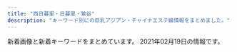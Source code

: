 ```yaml
---
title: "西日暮里・日暮里・鶯谷"
description: "キーワード別にの巨乳アジアン・チャイナエステ嬢情報をまとめました。"
---
```


新着画像と新着キーワードをまとめています。
2021年02月19日の情報です。

<DmmAffiliateIns />
<KeywordTable
  shops={
    [
    {
        "name": "\u548c\u5408 \u308f\u3054\u3046",
        "keywords": {
            "86": 11,
            "E": 1,
            "D": 10
        },
        "url": "http://esthe-aroma.red/",
        "station": "JR\u65e5\u66ae\u91cc\u99c5\u6771\u53e3",
        "img_links": [
            "http://esthe-aroma.red/images/kan.jpg",
            "http://esthe-aroma.red/images/cg02.jpg",
            "http://esthe-aroma.red/images/r1.jpg",
            "http://esthe-aroma.red/images/cg08.jpg",
            "http://esthe-aroma.red/images/sruru.jpg",
            "http://esthe-aroma.red/link/menlog.jpg",
            "http://esthe-aroma.red/images/r2.jpg",
            "http://esthe-aroma.red/images/cg11.jpg",
            "http://esthe-aroma.red/images/r3.jpg",
            "http://esthe-aroma.red/images/cg07.jpg",
            "http://esthe-aroma.red/images/top.png",
            "http://esthe-aroma.red/images/precau.png",
            "http://esthe-aroma.red/images/cg06.jpg",
            "http://esthe-aroma.red/images/r4.jpg",
            "http://esthe-aroma.red/images/imm.jpg",
            "http://esthe-aroma.red/images/evetop.png",
            "http://esthe-aroma.red/images/rec.png",
            "http://esthe-aroma.red/images/line1.jpg",
            "http://esthe-aroma.red/images/cg03.jpg",
            "http://esthe-aroma.red/images/cg05.jpg",
            "http://esthe-aroma.red/images/staff_s.png",
            "http://esthe-aroma.red/images/cg09.jpg",
            "http://esthe-aroma.red/images/cg00.jpg",
            "http://esthe-aroma.red/images/cg10.jpg",
            "http://esthe-aroma.red/images/cg04.jpg",
            "http://esthe-aroma.red/images/line.jpg",
            "http://esthe-aroma.red/images/cg01.jpg",
            "http://esthe-aroma.red/images/news.png"
        ]
    },
    {
        "station": "JR\u897f\u65e5\u66ae\u91cc\u99c5",
        "name": "\u6e29\u99a8\u6e2f-\u304a\u3093\u304d\u3087\u3046\u3053\u3046-",
        "keywords": {
            "C": 13,
            "87": 3,
            "86": 3,
            "88": 6
        },
        "img_links": [
            "http://onkyoukou.tyo.cm/images/nbj3.jpg",
            "http://onkyoukou.tyo.cm/images/s_face.jpg",
            "http://onkyoukou.tyo.cm/photos/sites/88/2017/03/staff2.jpg",
            "http://onkyoukou.tyo.cm/images/top.png",
            "http://onkyoukou.tyo.cm/images/s_link.jpg",
            "http://onkyoukou.tyo.cm/images/s_news.jpg",
            "http://onkyoukou.tyo.cm/images/acc1.jpg",
            "http://onkyoukou.tyo.cm/images/line.jpg",
            "http://onkyoukou.tyo.cm/images/face_bj.jpg",
            "http://onkyoukou.tyo.cm/images/n1.jpg",
            "http://onkyoukou.tyo.cm/images/s_mobile.jpg",
            "http://onkyoukou.tyo.cm/photos/sites/88/2017/03/staff1.jpg",
            "http://onkyoukou.tyo.cm/photos/sites/88/2020/03/2020030111163079.jpg",
            "http://onkyoukou.tyo.cm/images/s_staff.jpg",
            "http://onkyoukou.tyo.cm/images/nbj1.jpg",
            "http://onkyoukou.tyo.cm/images/s_staff1.jpg",
            "http://onkyoukou.tyo.cm/images/s_pick.jpg",
            "http://onkyoukou.tyo.cm/images/acc2.jpg",
            "http://onkyoukou.tyo.cm/images/face_bj3.jpg",
            "http://onkyoukou.tyo.cm/photos/sites/88/2017/03/staff4.jpg",
            "http://onkyoukou.tyo.cm/images/mobile.jpg",
            "http://onkyoukou.tyo.cm/images/acc3.jpg",
            "http://onkyoukou.tyo.cm/images/n3.jpg"
        ],
        "url": "http://onkyoukou.tyo.cm/"
    },
    {
        "img_links": [
            "http://chou.ies.bz/images/s_pick.png",
            "http://chou.ies.bz/images/mobile.png",
            "http://chou.ies.bz/photos/sites/85/2020/12/2020120204150858.jpg",
            "http://chou.ies.bz/photos/sites/85/2020/12/2020120204265615.jpg",
            "http://chou.ies.bz/images/s1.png",
            "http://chou.ies.bz/photos/sites/85/2020/10/2020100610370157.jpg",
            "http://chou.ies.bz/images/s3.png",
            "http://chou.ies.bz/images/n1.jpg",
            "http://chou.ies.bz/photos/sites/85/2020/10/2020100610383828.jpg",
            "http://chou.ies.bz/photos/sites/85/2019/12/2019120602315853.jpg",
            "http://chou.ies.bz/images/s_news.png",
            "http://chou.ies.bz/photos/sites/85/2019/06/2019062803491517.jpg",
            "http://chou.ies.bz/photos/sites/85/2019/07/2019070106320474.jpg",
            "http://chou.ies.bz/images/n3.png",
            "http://chou.ies.bz/photos/sites/85/2019/07/2019070106340260.jpg",
            "http://chou.ies.bz/photos/sites/85/2019/07/2019070509385227.jpg",
            "http://chou.ies.bz/images/s_link.png",
            "http://chou.ies.bz/images/s_staff.jpg",
            "http://chou.ies.bz/photos/sites/85/2019/07/2019070106333414.jpg",
            "http://chou.ies.bz/photos/sites/85/2019/07/2019070106330942.jpg",
            "http://chou.ies.bz/images/top.png",
            "http://chou.ies.bz/photos/sites/85/2020/12/2020121802483415.jpg"
        ],
        "keywords": {
            "E": 1,
            "C": 1,
            "D": 9,
            "84": 2,
            "87": 1,
            "86": 7,
            "85": 1
        },
        "name": "\u706f\u308a\u5c4b",
        "station": "JR\u897f\u65e5\u66ae\u91cc\u99c5",
        "url": "http://chou.ies.bz/"
    },
    {
        "url": "http://www.mac-riraku106.xyz/",
        "name": "\u306f\u305f\u3061",
        "station": "JR\u65e5\u66ae\u91cc\u99c5\u5357\u53e3",
        "img_links": [
            "http://www.mac-riraku106.xyz/uploads/191219/1-19121912423J29.jpg",
            "http://www.mac-riraku106.xyz/static/picture/top-img03.png",
            "http://www.mac-riraku106.xyz/static/picture/top-img02.png",
            "http://www.mac-riraku106.xyz/uploads/200501/1-200501145002a7.jpg",
            "http://www.mac-riraku106.xyz/uploads/191209/1-191209123459153.jpg",
            "http://www.mac-riraku106.xyz/uploads/190723/1-2.jpg",
            "http://www.mac-riraku106.xyz/uploads/190723/25-1.jpg",
            "http://www.mac-riraku106.xyz/uploads/200818/1-200QQ554231G.jpg",
            "http://www.mac-riraku106.xyz/uploads/200317/1-20031G44235R7.jpg",
            "http://www.mac-riraku106.xyz/uploads/191106/1-191106092S0357.jpg",
            "http://www.mac-riraku106.xyz/uploads/200501/1-200501125251121.jpg",
            "http://www.mac-riraku106.xyz/uploads/191128/1-19112Q3111UF.jpg",
            "http://www.mac-riraku106.xyz/uploads/190723/23-1.jpg",
            "http://www.mac-riraku106.xyz/uploads/191008/1-19100Q5453V63.jpg",
            "http://www.mac-riraku106.xyz/uploads/190723/34-1.jpg",
            "http://www.mac-riraku106.xyz/uploads/191209/1-1912091229204E.jpg",
            "http://www.mac-riraku106.xyz/uploads/200325/1-2003251H340B9.jpg",
            "http://www.mac-riraku106.xyz/uploads/200501/1-200501125159161.jpg",
            "http://www.mac-riraku106.xyz/uploads/200310/1-200310130925920.jpg",
            "http://www.mac-riraku106.xyz/static/picture/top-img09.png",
            "http://www.mac-riraku106.xyz/uploads/200801/1-200P1110412514.jpg",
            "http://www.mac-riraku106.xyz/uploads/190926/1-1Z926131R6102.jpg",
            "http://www.mac-riraku106.xyz/static/picture/2.jpg",
            "http://www.mac-riraku106.xyz/uploads/200608/1-20060Q02506204.jpg",
            "http://www.mac-riraku106.xyz/uploads/200501/1-200501125150516.jpg",
            "http://www.mac-riraku106.xyz/uploads/190723/30-1.jpg",
            "http://www.mac-riraku106.xyz/uploads/200801/1-200P1110631926.jpg",
            "http://www.mac-riraku106.xyz/uploads/190926/1-1Z926131T2408.jpg",
            "http://www.mac-riraku106.xyz/static/picture/tel.png",
            "http://www.mac-riraku106.xyz/uploads/190723/23-2.jpg",
            "http://www.mac-riraku106.xyz/uploads/191106/1-191106092J62Y.jpg",
            "http://www.mac-riraku106.xyz/uploads/190723/21-1.jpg",
            "http://www.mac-riraku106.xyz/uploads/191106/1-191106092T0531.jpg",
            "http://www.mac-riraku106.xyz/uploads/190723/1-1.jpg",
            "http://www.mac-riraku106.xyz/uploads/200818/1-200QQ55415J4.jpg",
            "http://www.mac-riraku106.xyz/uploads/190723/33-1.jpg",
            "http://www.mac-riraku106.xyz/uploads/190906/1-1ZZ612503C39.jpg",
            "http://www.mac-riraku106.xyz/uploads/190906/1-1ZZ6125225A4.jpg",
            "http://www.mac-riraku106.xyz/uploads/200608/1-20060Q0251EY.jpg",
            "http://www.mac-riraku106.xyz/uploads/200310/1-200310130Z0421.jpg",
            "http://www.mac-riraku106.xyz/uploads/191209/1-191209122ZY50.jpg",
            "http://www.mac-riraku106.xyz/uploads/200501/1-200501144951148.jpg",
            "http://www.mac-riraku106.xyz/uploads/190826/1-1ZR614462Qa.jpg",
            "http://www.mac-riraku106.xyz/uploads/200801/1-200P1110A4M2.jpg",
            "http://www.mac-riraku106.xyz/uploads/190723/10-2.jpg",
            "http://www.mac-riraku106.xyz/static/picture/call.png",
            "http://www.mac-riraku106.xyz/uploads/200501/1-200501125300127.jpg",
            "http://www.mac-riraku106.xyz/uploads/190826/1-1ZR6144611E0.jpg",
            "http://www.mac-riraku106.xyz/static/picture/michi02.png",
            "http://www.mac-riraku106.xyz/uploads/200325/1-2003251H312V4.jpg",
            "http://www.mac-riraku106.xyz/uploads/191008/1-19100Q5451M20.jpg",
            "http://www.mac-riraku106.xyz/uploads/191219/1-191219124141563.jpg",
            "http://www.mac-riraku106.xyz/uploads/191128/1-19112Q31009521.jpg",
            "http://www.mac-riraku106.xyz/uploads/200310/1-20031013091I08.jpg",
            "http://www.mac-riraku106.xyz/uploads/200317/1-20031G4420c38.jpg",
            "http://www.mac-riraku106.xyz/uploads/200818/1-200QQ5535E92.jpg",
            "http://www.mac-riraku106.xyz/uploads/191128/1-19112Q3102OP.jpg",
            "http://www.mac-riraku106.xyz/static/picture/1.jpg",
            "http://www.mac-riraku106.xyz/uploads/200501/1-200501145011C2.jpg",
            "http://www.mac-riraku106.xyz/static/picture/top-img01.png",
            "http://www.mac-riraku106.xyz/uploads/190723/10-1.jpg",
            "http://www.mac-riraku106.xyz/uploads/190723/23-3.jpg",
            "http://www.mac-riraku106.xyz/uploads/200317/1-20031G44220J0.jpg",
            "http://www.mac-riraku106.xyz/static/picture/michi01.png"
        ],
        "keywords": {
            "E": 7,
            "F": 4,
            "85": 15,
            "94": 3,
            "D": 46,
            "86": 18,
            "C": 18
        }
    },
    {
        "station": "JR\u65e5\u66ae\u91cc\u99c5\u5357\u53e3",
        "img_links": [
            "https://www.sofia-est.com/img/girl/thumb/s100_1.jpg",
            "https://www.sofia-est.com/img/girl/thumb/s92_2.jpg",
            "https://www.sofia-est.com/img/material/page4_subt1.png",
            "https://www.sofia-est.com/img/girl/list/s99_list.jpg",
            "https://www.sofia-est.com/img/material/photo4.jpg",
            "https://www.sofia-est.com/img/material/page3_1_subt1.png",
            "https://www.sofia-est.com/img/top/topslide20141210.jpg",
            "https://www.sofia-est.com/img/material/mobileqr.png",
            "https://www.sofia-est.com/img/material/top_kodawariimg1.jpg",
            "https://www.sofia-est.com/img/girl/main/s84_1.jpg",
            "https://www.sofia-est.com/img/material/phototxt.jpg",
            "https://www.sofia-est.com/img/girl/thumb/s55_1.jpg",
            "https://www.sofia-est.com/img/material/gm6_rollout.png",
            "https://www.sofia-est.com/img/material/gm3_rollout.png",
            "https://www.sofia-est.com/img/girl/list/s56_list.jpg",
            "https://www.sofia-est.com/img/material/gm4_rollout.png",
            "https://www.sofia-est.com/img/material/page6_subt2.png",
            "https://www.sofia-est.com/img/material/mob_m3_rev1.jpg",
            "https://www.sofia-est.com/img/girl/list/s81_list.jpg",
            "https://www.sofia-est.com/img/material/movieicon.png",
            "https://www.sofia-est.com/img/girl/list/s111_list.jpg",
            "https://www.sofia-est.com/img/material/page6_subt1.png",
            "https://www.sofia-est.com/img/girl/main/s55_1.jpg",
            "https://www.sofia-est.com/img/girl/thumb/s56_1.jpg",
            "https://www.sofia-est.com/img/material/mob_m1_rev1.jpg",
            "https://www.sofia-est.com/img/girl/thumb/s84_1.jpg",
            "https://www.sofia-est.com/img/girl/thumb/s85_3.jpg",
            "https://www.sofia-est.com/img/material/coursepoint_rev2.png",
            "https://www.sofia-est.com/img/girl/pickup/pickup20200111122329.jpg",
            "https://www.sofia-est.com/img/girl/list/s92_list.jpg",
            "https://www.sofia-est.com/img/girl/thumb/s57_1.jpg",
            "https://www.sofia-est.com/img/material/course_tanta2.png",
            "https://www.sofia-est.com/img/girl/thumb/s97_2.jpg",
            "https://www.sofia-est.com/img/girl/main/s100_1.jpg",
            "https://www.sofia-est.com/img/material/mob_m5.jpg",
            "https://www.sofia-est.com/img/girl/thumb/s81_1.jpg",
            "https://www.sofia-est.com/img/material/gm2_rollout.png",
            "https://www.sofia-est.com/img/material/gm1_rollout.png",
            "https://www.sofia-est.com/img/material/noimg_m.jpg",
            "https://www.sofia-est.com/img/girl/thumb/s89_1.jpg",
            "https://www.sofia-est.com/img/material/page6_subt3.png",
            "https://www.sofia-est.com/img/material/page8_subt1.png",
            "https://www.sofia-est.com/img/material/gm5_rollout.png",
            "https://www.sofia-est.com/img/material/top_infomation.png",
            "https://www.sofia-est.com/img/girl/thumb/s81_5.jpg",
            "https://www.sofia-est.com/img/material/top_pickup.png",
            "https://www.sofia-est.com/img/girl/thumb/s99_2.jpg",
            "https://www.sofia-est.com/img/material/photo7.jpg",
            "https://www.sofia-est.com/img/material/movie_left_yaji.png",
            "https://www.sofia-est.com/img/material/pagetop_rollout.png",
            "https://www.sofia-est.com/img/girl/thumb/s55_3.jpg",
            "https://www.sofia-est.com/img/girl/main/s56_1.jpg",
            "https://www.sofia-est.com/img/girl/thumb/s81_4.jpg",
            "https://www.sofia-est.com/img/girl/thumb/s55_2.jpg",
            "https://www.sofia-est.com/img/girl/list/s57_list.jpg",
            "https://www.sofia-est.com/img/material/page8_subt2.png",
            "https://www.sofia-est.com/img/girl/list/s89_list.jpg",
            "https://www.sofia-est.com/img/girl/list/s97_list.jpg",
            "https://www.sofia-est.com/img/girl/thumb/s100_2.jpg",
            "https://www.sofia-est.com/img/material/top_camp.png",
            "https://www.sofia-est.com/img/girl/main/s92_1.jpg",
            "https://www.sofia-est.com/img/material/top_about.png",
            "https://www.sofia-est.com/img/girl/thumb/s85_2.jpg",
            "https://www.sofia-est.com/img/material/photo1.jpg",
            "https://www.sofia-est.com/img/girl/pickup/pickup20190509222453.jpg",
            "https://www.sofia-est.com/img/girl/thumb/s92_1.jpg",
            "https://www.sofia-est.com/img/girl/list/s100_list.jpg",
            "https://www.sofia-est.com/img/material/iph.png",
            "https://www.sofia-est.com/img/material/movie20141210.jpg",
            "https://www.sofia-est.com/img/material/mob_m4.jpg",
            "https://www.sofia-est.com/img/girl/main/s89_1.jpg",
            "https://www.sofia-est.com/img/material/top_kodawari.png",
            "https://www.sofia-est.com/img/girl/thumb/s99_1.jpg",
            "https://www.sofia-est.com/img/girl/main/s57_1.jpg",
            "https://www.sofia-est.com/img/girl/thumb/s81_3.jpg",
            "https://www.sofia-est.com/img/girl/main/s99_1.jpg",
            "https://www.sofia-est.com/img/material/top_news.png",
            "https://www.sofia-est.com/img/material/sd_rt_btn.png",
            "https://www.sofia-est.com/img/girl/thumb/s85_1.jpg",
            "https://www.sofia-est.com/img/top/topslide20141211.jpg",
            "https://www.sofia-est.com/img/girl/list/s94_list.jpg",
            "https://www.sofia-est.com/img/material/page4_subt2.png",
            "https://www.sofia-est.com/img/girl/thumb/s97_1.jpg",
            "https://www.sofia-est.com/img/girl/list/s85_list.jpg",
            "https://www.sofia-est.com/img/girl/pickup/pickup20191220093623.jpg",
            "https://www.sofia-est.com/img/girl/thumb/s94_1.jpg",
            "https://www.sofia-est.com/img/material/photo5.jpg",
            "https://www.sofia-est.com/img/material/noimg_thumb.jpg",
            "https://www.sofia-est.com/img/material/page5_subt2.png",
            "https://www.sofia-est.com/img/girl/mobilepickup/mobilepickup20200302124127.jpg",
            "https://www.sofia-est.com/img/material/page3_subt1.png",
            "https://www.sofia-est.com/img/material/yakusoku.png",
            "https://www.sofia-est.com/img/banner/koko_120x60.png",
            "https://www.sofia-est.com/img/material/noimg_b.jpg",
            "https://www.sofia-est.com/img/girl/thumb/s89_2.jpg",
            "https://www.sofia-est.com/img/material/photo3.jpg",
            "https://www.sofia-est.com/img/girl/list/s84_list.jpg",
            "https://www.sofia-est.com/img/material/photo2.jpg",
            "https://www.sofia-est.com/img/girl/pickup/pickup20191220093702.jpg",
            "https://www.sofia-est.com/img/girl/list/s55_list.jpg",
            "https://www.sofia-est.com/img/girl/thumb/s81_2.jpg",
            "https://www.sofia-est.com/img/girl/main/s81_1.jpg",
            "https://www.sofia-est.com/img/material/page5_subt1.png",
            "https://www.sofia-est.com/img/top/topslide20150918.jpg",
            "https://www.sofia-est.com/img/material/hosi5.png",
            "https://www.sofia-est.com/img/material/photobig.jpg",
            "https://www.sofia-est.com/img/material/page7_subt1.png",
            "https://www.sofia-est.com/img/material/top_newface.png",
            "https://www.sofia-est.com/img/material/top_twitter.png",
            "https://www.sofia-est.com/img/material/movie_right_yaji.png",
            "https://www.sofia-est.com/img/material/photo8.jpg",
            "https://www.sofia-est.com/img/material/doublecourse_rev1.png",
            "https://www.sofia-est.com/img/material/courseoption_rev1.png",
            "https://www.sofia-est.com/img/material/mob_m2_rev1.jpg",
            "https://www.sofia-est.com/img/girl/main/s97_1.jpg",
            "https://www.sofia-est.com/img/material/page2_subt1.png",
            "https://www.sofia-est.com/img/material/mob_youtube.png",
            "https://www.sofia-est.com/img/girl/thumb/s111_1.jpg",
            "https://www.sofia-est.com/img/girl/main/s85_1.jpg",
            "https://www.sofia-est.com/img/what/coupon202009.png",
            "https://www.sofia-est.com/img/material/photo6.jpg",
            "https://www.sofia-est.com/img/material/course_tanta1.png",
            "https://www.sofia-est.com/img/material/page3_1_subt2.png",
            "https://www.sofia-est.com/img/material/top_movie.png",
            "https://www.sofia-est.com/img/girl/main/s111_1.jpg",
            "https://www.sofia-est.com/img/girl/thumb/s56_2.jpg",
            "https://www.sofia-est.com/img/girl/thumb/s84_2.jpg"
        ],
        "name": "\u30bd\u30d5\u30a3\u30a2",
        "url": "https://www.sofia-est.com/",
        "keywords": {
            "\u30c0\u30a4\u30ca\u30de\u30a4\u30c8": 1,
            "E": 1,
            "\u30bb\u30af\u30b7\u30fc": 28,
            "G": 2
        }
    },
    {
        "name": "\u30e8\u30f3\u30bc",
        "keywords": {},
        "station": "JR\u65e5\u66ae\u91cc\u99c5\u6771\u53e3",
        "img_links": [
            "http://yonze.m-relax.net/images/pic-imihi2.jpg",
            "http://yonze.m-relax.net/images/bar-photo.png",
            "http://yonze.m-relax.net/images/b-tel3.png",
            "http://yonze.m-relax.net/pic/pic2.jpg",
            "http://yonze.m-relax.net/pic/pic1.jpg",
            "http://yonze.m-relax.net/images/bar-greeting.png",
            "http://yonze.m-relax.net/images/bar-cam.png",
            "http://yonze.m-relax.net/images/cam.png",
            "http://yonze.m-relax.net/pic/pic3.jpg"
        ],
        "url": "http://yonze.m-relax.net/"
    },
    {
        "name": "\u307b\u307b\u3048\u307f",
        "url": "http://www.hohoemi.es-relax.info/",
        "keywords": {},
        "station": "JR\u897f\u65e5\u66ae\u91cc\u99c5",
        "img_links": [
            "http://www.hohoemi.es-relax.info/i/room/r01.jpg",
            "http://www.hohoemi.es-relax.info/images/r01.jpg",
            "http://www.hohoemi.es-relax.info/images/r04.jpg",
            "http://www.hohoemi.es-relax.info/gals/monika1.jpg",
            "http://www.hohoemi.es-relax.info/images/img02.jpg",
            "http://www.hohoemi.es-relax.info/gals/rika1.jpg",
            "http://www.hohoemi.es-relax.info/gals/yuyu1.jpg",
            "http://www.hohoemi.es-relax.info/gals/nanami1.jpg",
            "http://www.hohoemi.es-relax.info/gals/mirai1.jpg",
            "http://www.hohoemi.es-relax.info/images/newsbar.jpg",
            "http://www.hohoemi.es-relax.info/gals/egao1.jpg",
            "http://www.hohoemi.es-relax.info/images/162-1.jpg",
            "http://www.hohoemi.es-relax.info/images/nanami1.jpg",
            "http://www.hohoemi.es-relax.info/gals/nana1.jpg",
            "http://www.hohoemi.es-relax.info/images/r02.jpg",
            "http://www.hohoemi.es-relax.info/images/r03.jpg",
            "http://www.hohoemi.es-relax.info/gals/karin1.jpg",
            "http://www.hohoemi.es-relax.info/images/r05.jpg",
            "http://www.hohoemi.es-relax.info/images/img03.jpg",
            "http://www.hohoemi.es-relax.info/i/room/r03.jpg",
            "http://www.hohoemi.es-relax.info/gals/yuri1.jpg",
            "http://www.hohoemi.es-relax.info/images/img04.jpg",
            "http://www.hohoemi.es-relax.info/i/room/r04.jpg",
            "http://www.hohoemi.es-relax.info/i/room/r02.jpg"
        ]
    },
    {
        "url": "http://www.ai-lian.work/",
        "img_links": [
            "http://www.ai-lian.work/img/saya1.jpg",
            "http://www.ai-lian.work/images/int2.jpg",
            "http://www.ai-lian.work/images/sys1.jpg",
            "http://www.ai-lian.work/images/2.jpg",
            "http://www.ai-lian.work/images/head.jpg",
            "http://www.ai-lian.work/img/aya1.jpg",
            "http://www.ai-lian.work/images/tel.jpg",
            "http://www.ai-lian.work/images/mobile.jpg",
            "http://www.ai-lian.work/images/news.jpg",
            "http://www.ai-lian.work/images/ta.jpg",
            "http://www.ai-lian.work/img/yui1.jpg",
            "http://www.ai-lian.work/images/interior_t.jpg",
            "http://www.ai-lian.work/images/1.jpg",
            "http://www.ai-lian.work/images/rec1.jpg",
            "http://www.ai-lian.work/images/3.jpg",
            "http://www.ai-lian.work/images/line.png",
            "http://www.ai-lian.work/images/staff_t.jpg",
            "http://www.ai-lian.work/images/int1.jpg"
        ],
        "station": "JR\u9daf\u8c37\u99c5\u5317\u53e3",
        "keywords": {},
        "name": "\u5fc3\u7f8e"
    },
    {
        "name": "\u3075\u308f\u3075\u308f",
        "station": "JR\u897f\u65e5\u66ae\u91cc\u99c5",
        "url": "http://flowerscent.este.work/",
        "img_links": [
            "http://flowerscent.este.work/head_3_4691_1556258938113847.png",
            "http://flowerscent.este.work/head_1_4691_1553674270167089.png",
            "http://flowerscent.este.work/head_2_4691_1553674270815382.png",
            "http://flowerscent.este.work/2/uploadimg/1600260826.jpg",
            "http://flowerscent.este.work/2/uploadimg/1599833697.jpg"
        ],
        "keywords": {
            "87": 12,
            "D": 12,
            "E": 12,
            "83": 36,
            "C": 36,
            "86": 12
        }
    },
    {
        "name": "\u9e97\u4eba",
        "keywords": {},
        "station": "JR\u65e5\u66ae\u91cc\u99c5\u6771\u53e3",
        "img_links": [],
        "url": "http://reijin.xyz.mn/"
    },
    {
        "img_links": [
            "http://es-rlx.com/img/youtube.jpg",
            "http://es-rlx.com/pic/head.png",
            "http://es-rlx.com/img/ft_tel.png",
            "http://es-rlx.com/img/access/road03.jpg",
            "http://es-rlx.com/staff/mai/01.jpg",
            "http://es-rlx.com/staff/minami/01mb.jpg",
            "http://es-rlx.com/staff/anna/01mb.jpg",
            "http://es-rlx.com/staff/mai/01mb.jpg",
            "http://es-rlx.com/pic/top1.jpg",
            "http://es-rlx.com/staff/sakura/01mb.jpg",
            "http://es-rlx.com/staff/minami/01.jpg",
            "http://es-rlx.com/staff/sakura/01.jpg",
            "http://es-rlx.com/img/ttl_rec.png",
            "http://es-rlx.com/pic/top3.jpg",
            "http://es-rlx.com/staff/anna/01.jpg",
            "http://es-rlx.com/img/access/road02.jpg",
            "http://es-rlx.com/staff/rumi/01mb.jpg",
            "http://es-rlx.com/img/access/kanban.png",
            "http://es-rlx.com/img/access/road04.jpg",
            "http://es-rlx.com/img/access/road01.jpg",
            "http://es-rlx.com/img/ttl_tnew.png",
            "http://es-rlx.com/img/ttl_mobile.png",
            "http://es-rlx.com/staff/yuki/01.jpg",
            "http://es-rlx.com/i/files/homeimg.jpg",
            "http://es-rlx.com/pic/top2.jpg",
            "http://es-rlx.com/staff/yuki/01mb.jpg",
            "http://es-rlx.com/staff/rumi/01.jpg",
            "http://es-rlx.com/img/ttl_staff.png",
            "http://es-rlx.com/img/access/roaddm.png"
        ],
        "keywords": {
            "C": 21
        },
        "station": "JR\u9daf\u8c37\u99c5\u5317\u53e3",
        "url": "http://es-rlx.com/",
        "name": "\u5065\u7f8e\u5802"
    },
    {
        "name": "\u3082\u307f\u306e\u6728",
        "img_links": [
            "https://mominoki.tyo.ac/images/themes/pink/no2.png",
            "https://mominoki.tyo.ac/images/themes/pink/no1.png",
            "https://mominoki.tyo.ac/images/themes/pink/s_pickup.png",
            "https://mominoki.tyo.ac/images/themes/pink/r3.jpg",
            "https://mominoki.tyo.ac/photos/sites/41/2020/09/2020092804344656.jpg",
            "https://mominoki.tyo.ac/images/themes/pink/s_ranking.png",
            "https://mominoki.tyo.ac/photos/sites/41/2020/11/2020111401222038.jpg",
            "https://mominoki.tyo.ac/images/themes/pink/mobile.jpg",
            "https://mominoki.tyo.ac/images/room2.jpg",
            "https://mominoki.tyo.ac/images/room3.jpg",
            "https://mominoki.tyo.ac/photos/sites/41/2020/09/2020092810535583.jpg",
            "https://mominoki.tyo.ac/photos/sites/41/2020/09/2020092804344750.jpg",
            "https://mominoki.tyo.ac/images/themes/pink/s_staff.png",
            "https://mominoki.tyo.ac/photos/sites/41/2020/09/2020092804344859.jpg",
            "https://mominoki.tyo.ac/images/themes/pink/s_newface.png",
            "https://mominoki.tyo.ac/images/room4.jpg",
            "https://mominoki.tyo.ac/images/themes/pink/s_news.png",
            "https://mominoki.tyo.ac/photos/sites/41/2020/09/2020092801595154.jpg",
            "https://mominoki.tyo.ac/images/themes/pink/s_link.png",
            "https://mominoki.tyo.ac/images/room1.jpg",
            "https://mominoki.tyo.ac/images/themes/pink/line.png"
        ],
        "url": "https://mominoki.tyo.ac/",
        "station": "\u753a\u5c4b\u99c51\u756a\u51fa\u53e3",
        "keywords": {
            "86": 4,
            "87": 8,
            "85": 12,
            "C": 14,
            "D": 20,
            "\u4e73": 2,
            "E": 4
        }
    },
    {
        "keywords": {},
        "url": "http://es-minami.com/",
        "station": "JR\u65e5\u66ae\u91cc\u99c5\u6771\u53e3",
        "name": "\u307f\u306a\u307f",
        "img_links": [
            "http://es-minami.com/images/mika1.jpg",
            "http://es-minami.com/images/rika1.jpg",
            "http://www.es-minami.com/gals/nana1.jpg",
            "http://es-minami.com/gals/mika1.jpg",
            "http://es-minami.com/images/sayuri1.jpg",
            "http://www.es-minami.com/images/rika1.jpg",
            "http://www.es-minami.com/images/yuki1.jpg",
            "http://es-minami.com/gals/yuki1.jpg",
            "http://es-minami.com/img/riri1.jpg",
            "http://www.es-minami.com/images/sayuri1.jpg",
            "http://es-minami.com/images/yuki1.jpg",
            "http://es-minami.com/img/sayuri1.jpg",
            "http://es-minami.com/img/nana1.jpg",
            "http://www.es-minami.com/gals/riri1.jpg",
            "http://www.es-minami.com/gals/rika1.jpg",
            "http://es-minami.com/images/pick_staff6.jpg",
            "http://www.es-minami.com/images/staff-bar.png",
            "http://www.es-minami.com/images/mika1.jpg",
            "http://es-minami.com/gals/sayuri1.jpg",
            "http://www.es-minami.com/images/nana1.jpg",
            "http://www.es-minami.com/img/mika1.jpg",
            "http://es-minami.com/images/staff-bar.png",
            "http://es-minami.com/images/mika2.jpg",
            "http://www.es-minami.com/images/pick_staff6.jpg",
            "http://es-minami.com/images/mobole.png",
            "http://www.es-minami.com/img/yuki1.jpg",
            "http://es-minami.com/images/nana1.jpg",
            "http://www.es-minami.com/gals/mika1.jpg",
            "http://es-minami.com/gals/sakura1.jpg",
            "http://www.es-minami.com/img/riri1.jpg",
            "http://es-minami.com/images/news.png",
            "http://www.es-minami.com/img/nana1.jpg",
            "http://es-minami.com/img/mika2.jpg",
            "http://www.es-minami.com/gals/sayuri1.jpg",
            "http://www.es-minami.com/gals/yuki1.jpg",
            "http://www.es-minami.com/img/mika2.jpg",
            "http://www.es-minami.com/img/sayuri2.jpg",
            "http://es-minami.com/gals/nana1.jpg",
            "http://es-minami.com/img/mika1.jpg",
            "http://www.es-minami.com/img/sayuri1.jpg",
            "http://es-minami.com/gals/rika1.jpg",
            "http://es-minami.com/gals/sayuri2.jpg",
            "http://es-minami.com/images/riri1.jpg",
            "http://www.es-minami.com/images/riri1.jpg",
            "http://www.es-minami.com/images/sayuri2.jpg",
            "http://es-minami.com/img/sayuri2.jpg",
            "http://www.es-minami.com/images/mobole.png",
            "http://es-minami.com/gals/mika2.jpg",
            "http://es-minami.com/gals/riri1.jpg",
            "http://es-minami.com/img/yuki1.jpg",
            "http://www.es-minami.com/images/mika2.jpg",
            "http://www.es-minami.com/gals/sayuri2.jpg",
            "http://www.es-minami.com/gals/sakura1.jpg",
            "http://es-minami.com/images/sayuri2.jpg",
            "http://www.es-minami.com/images/news.png",
            "http://www.es-minami.com/gals/mika2.jpg"
        ]
    },
    {
        "station": "\u65e5\u66ae\u91cc\u99c5\u6771\u53e3",
        "name": "\u672a\u6765",
        "keywords": {},
        "img_links": [
            "http://www.relax-mirai.info/images/m04.jpg",
            "http://www.relax-mirai.info/gals/aki1.jpg",
            "http://www.relax-mirai.info/images/sayuri1.jpg",
            "http://www.relax-mirai.info/i/120/sayuri1.jpg",
            "http://www.relax-mirai.info/images/risa1.jpg",
            "http://www.relax-mirai.info/gals/risa1.jpg",
            "http://www.relax-mirai.info/gals/kaka1.jpg",
            "http://www.relax-mirai.info/i/images/momo1.jpg",
            "http://www.relax-mirai.info/images/m02.jpg",
            "http://www.relax-mirai.info/images/momo1.jpg",
            "http://www.relax-mirai.info/images/m03.jpg",
            "http://www.relax-mirai.info/images/info02.jpg",
            "http://www.relax-mirai.info/images/qr.jpg",
            "http://www.relax-mirai.info/gals/emi1.jpg",
            "http://www.relax-mirai.info/images/info01.jpg",
            "http://www.relax-mirai.info/i/images/sayuri1.jpg"
        ],
        "url": "http://www.relax-mirai.info/"
    },
    {
        "station": "JR\u9daf\u8c37\u99c5\u5317\u53e3",
        "img_links": [
            "http://lapis.tyo.cm/photos/sites/75/2021/01/2021010407562482.jpg",
            "http://lapis.tyo.cm/photos/sites/75/2021/01/2021010407562324.jpg",
            "http://lapis.tyo.cm/images/mobile.jpg",
            "http://lapis.tyo.cm/images/nbj1.jpg",
            "http://lapis.tyo.cm/images/s_pick.jpg",
            "http://lapis.tyo.cm/images/pick_bj3.jpg",
            "http://lapis.tyo.cm/photos/sites/75/2021/01/2021010407562290.jpg",
            "http://lapis.tyo.cm/images/new.jpg",
            "http://lapis.tyo.cm/images/s_blog.jpg",
            "http://lapis.tyo.cm/images/s_face.jpg",
            "http://lapis.tyo.cm/images/nbj3.jpg",
            "http://lapis.tyo.cm/photos/sites/75/2021/01/2021010407562697.jpg",
            "http://lapis.tyo.cm/images/s_staff.jpg",
            "http://lapis.tyo.cm/images/s_link.jpg",
            "http://lapis.tyo.cm/images/top.png",
            "http://lapis.tyo.cm/images/pick_bj1.jpg"
        ],
        "url": "http://lapis.tyo.cm/",
        "keywords": {
            "D": 16,
            "86": 8,
            "83": 4,
            "87": 4
        },
        "name": "\u30e9\u30d4\u30b9"
    },
    {
        "img_links": [
            "http://massage-aroma.pink/images/cg061.jpg",
            "http://massage-aroma.pink/images/tel.png",
            "http://massage-aroma.pink/images/nav-001.png",
            "http://massage-aroma.pink/images/cg011.jpg",
            "http://massage-aroma.pink/images/cg07.jpg",
            "http://massage-aroma.pink/images/cg08.jpg",
            "http://massage-aroma.pink/images/nav-002.png",
            "http://massage-aroma.pink/images/nav-005.png",
            "http://massage-aroma.pink/images/cg04.jpg",
            "http://massage-aroma.pink/images/nav-003.png",
            "http://massage-aroma.pink/images/nav-004.png",
            "http://massage-aroma.pink/images/cg05.jpg",
            "http://massage-aroma.pink/images/cg02.jpg",
            "http://massage-aroma.pink/images/top001.png",
            "http://massage-aroma.pink/images/cg01.jpg",
            "http://massage-aroma.pink/images/nav-006.png",
            "http://massage-aroma.pink/images/no.png",
            "http://massage-aroma.pink/images/cg06.jpg",
            "http://massage-aroma.pink/images/cg03.jpg"
        ],
        "url": "http://massage-aroma.pink/",
        "station": "JR\u65e5\u66ae\u91cc\u99c5\u6771\u53e3",
        "keywords": {
            "86": 8,
            "D": 8
        },
        "name": "\u30d1\u30b8\u30e3\u30de"
    },
    {
        "img_links": [
            "http://www.en-nippori.net/image/therapist/01.jpg",
            "http://www.en-nippori.net/image/therapist/06.jpg",
            "http://www.en-nippori.net/image/mainparts/images/navi01_05.jpg",
            "http://www.en-nippori.net/image/mainparts/images/navi01_02.jpg",
            "http://www.en-nippori.net/image/therapist/02.jpg",
            "http://www.en-nippori.net/image/mainparts/images/navi01_07.jpg",
            "http://www.en-nippori.net/image/mainparts/images/navi01_06.jpg",
            "http://www.en-nippori.net/image/mainparts/images/navi01_04.jpg",
            "http://www.en-nippori.net/image/therapist/04.jpg",
            "http://www.en-nippori.net/image/therapist/03.jpg",
            "http://www.en-nippori.net/image/mainparts/main.jpg",
            "http://www.en-nippori.net/image/mainparts/images/navi01_03.jpg",
            "http://www.en-nippori.net/image/index/top.jpg"
        ],
        "keywords": {
            "C": 6
        },
        "station": "JR\u65e5\u66ae\u91cc\u99c5\u6771\u53e3",
        "url": "http://www.en-nippori.net/",
        "name": "\u7e01"
    },
    {
        "name": "\u685c\u306e\u5bb6",
        "img_links": [
            "http://www.es-ms.work/images/s1.png",
            "http://www.es-ms.work/images/staff_t.jpg",
            "http://www.es-ms.work/images/tg.jpg",
            "http://www.es-ms.work/img/kaya1.jpg",
            "http://www.es-ms.work/img/sayuri1.jpg",
            "http://www.es-ms.work/staff/sayuri.jpg",
            "http://www.es-ms.work/images/2.jpg",
            "http://www.es-ms.work/images/sys.jpg",
            "http://www.es-ms.work/images/rec1.jpg",
            "http://www.es-ms.work/staff/kaya.jpg",
            "http://www.es-ms.work/images/int2.jpg",
            "http://www.es-ms.work/images/int1.jpg",
            "http://www.es-ms.work/staff/rina.jpg",
            "http://www.es-ms.work/images/3.jpg",
            "http://www.es-ms.work/images/ac1.jpg",
            "http://www.es-ms.work/images/rec2.jpg",
            "http://www.es-ms.work/images/head.jpg",
            "http://www.es-ms.work/images/1.jpg",
            "http://www.es-ms.work/images/news.jpg",
            "http://www.es-ms.work/images/interior_t.jpg",
            "http://www.es-ms.work/img/rina1.jpg"
        ],
        "station": "JR\u9daf\u8c37\u99c5\u5317\u53e3",
        "url": "http://www.es-ms.work/",
        "keywords": {}
    },
    {
        "station": "JR\u65e5\u66ae\u91cc\u99c5\u5357\u53e3",
        "name": "\u6843",
        "img_links": [
            "http://momo.tyo.cm/images/tit03.png",
            "http://momo.tyo.cm/images/nav_link06.png",
            "http://momo.tyo.cm/images/tit05.png",
            "http://momo.tyo.cm/photos/sites/53/2021/02/2021021607405658.jpg",
            "http://momo.tyo.cm/photos/sites/53/2021/02/2021021607405730.jpg",
            "http://momo.tyo.cm/images/tit_com04.png",
            "http://momo.tyo.cm/images/tit01.png",
            "http://momo.tyo.cm/images/top_slider02.jpg",
            "http://momo.tyo.cm/images/tit04.png",
            "http://momo.tyo.cm/images/nav_link02.png",
            "http://momo.tyo.cm/images/tit_link01.png",
            "http://momo.tyo.cm/photos/sites/53/2021/02/2021021607405882.jpg",
            "http://momo.tyo.cm/images/nav_link04.png",
            "http://momo.tyo.cm/images/tit_com05.png",
            "http://momo.tyo.cm/images/tit_com.png",
            "http://momo.tyo.cm/images/nav_link03.png",
            "http://momo.tyo.cm/images/top_slider01.jpg",
            "http://momo.tyo.cm/images/tit_staff.png",
            "http://momo.tyo.cm/images/tit_com01.png",
            "http://momo.tyo.cm/images/tit02.png",
            "http://momo.tyo.cm/photos/sites/53/2021/02/2021021607405578.jpg",
            "http://momo.tyo.cm/images/tit_com03.png",
            "http://momo.tyo.cm/images/pagetop.png",
            "http://momo.tyo.cm/images/nav_link01.png",
            "http://momo.tyo.cm/images/border01.png",
            "http://momo.tyo.cm/images/news.png",
            "http://momo.tyo.cm/images/border02.png",
            "http://momo.tyo.cm/images/tit_com02.png",
            "http://momo.tyo.cm/images/nav_link05.png",
            "http://momo.tyo.cm/images/bg_pick.png"
        ],
        "keywords": {
            "85": 5,
            "86": 15,
            "D": 20
        },
        "url": "http://momo.tyo.cm/"
    }
]
}
/>
<DmmAffiliateScript />

